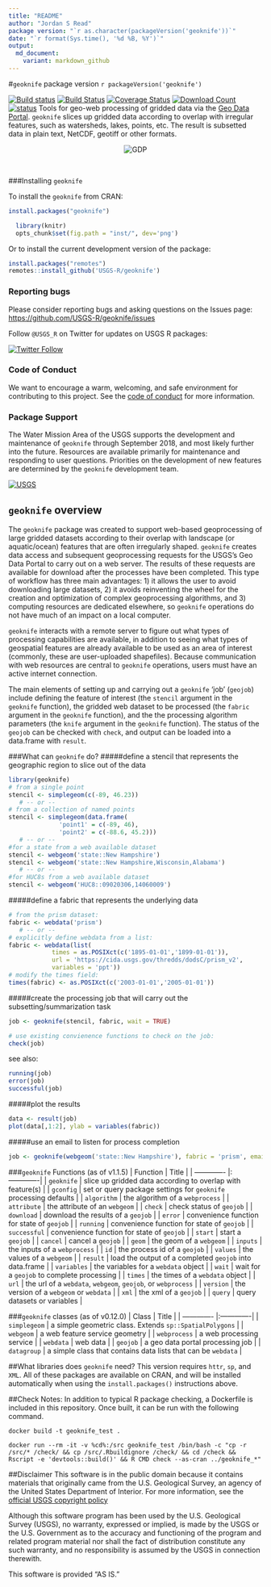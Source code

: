 ```yaml
---
title: "README"
author: "Jordan S Read"
package version: "`r as.character(packageVersion('geoknife'))`"
date: "`r format(Sys.time(), '%d %B, %Y')`"
output:
  md_document:
    variant: markdown_github
---
```

#`geoknife` package version `r packageVersion('geoknife')`

[![Build status](https://ci.appveyor.com/api/projects/status/0iacmg82mp50426o/branch/master)](https://ci.appveyor.com/project/jread-usgs/geoknife/branch/master)
[![Build Status](https://travis-ci.org/USGS-R/geoknife.svg)](https://travis-ci.org/USGS-R/geoknife)
[![Coverage Status](https://coveralls.io/repos/github/USGS-R/geoknife/badge.svg?branch=master)](https://coveralls.io/github/USGS-R/geoknife?branch=master)
[![Download Count](http://cranlogs.r-pkg.org/badges/geoknife)](https://cran.r-project.org/package=geoknife)  
[![status](https://img.shields.io/badge/USGS-Core-green.svg)](https://owi.usgs.gov/R/packages.html#core)
Tools for geo-web processing of gridded data via the [Geo Data Portal](https://cida.usgs.gov/gdp/ "Geo Data Portal"). `geoknife` slices up gridded data according to overlap with irregular features, such as watersheds, lakes, points, etc. The result is subsetted data in plain text, NetCDF, geotiff or other formats.
<p align="center">
  <img src="http://usgs-r.github.io/images/geoknife.png" alt="GDP" align="center">
</p>  
<br /> 

###Installing `geoknife`


To install the `geoknife` from CRAN:  
``` r
install.packages("geoknife")
```

```r
  library(knitr)
  opts_chunk$set(fig.path = "inst/", dev='png') 
```

Or to install the current development version of the package:  
```r
install.packages("remotes")
remotes::install_github('USGS-R/geoknife')
```

### Reporting bugs

Please consider reporting bugs and asking questions on the Issues page:
[https://github.com/USGS-R/geoknife/issues](https://github.com/USGS-R/geoknife/issues)

Follow `@USGS_R` on Twitter for updates on USGS R packages:

[![Twitter Follow](https://img.shields.io/twitter/follow/USGS_R.svg?style=social&label=Follow%20USGS_R)](https://twitter.com/USGS_R)

### Code of Conduct

We want to encourage a warm, welcoming, and safe environment for contributing to this project. See the [code of conduct](https://github.com/USGS-R/geoknife/blob/master/CONDUCT.md) for more information.

### Package Support

The Water Mission Area of the USGS supports the development and maintenance of `geoknife` through September 2018, and most likely further into the future. Resources are available primarily for maintenance and responding to user questions. Priorities on the development of new features are determined by the `geoknife` development team.

[![USGS](http://usgs-r.github.io/images/usgs.png)](https://www.usgs.gov/)

## `geoknife` overview
The `geoknife` package was created to support web-based geoprocessing of large gridded datasets according to their overlap with landscape (or aquatic/ocean) features that are often irregularly shaped. `geoknife` creates data access and subsequent geoprocessing requests for the USGS's Geo Data Portal to carry out on a web server. The results of these requests are available for download after the processes have been completed. This type of workflow has three main advantages: 1) it allows the user to avoid downloading large datasets, 2) it avoids reinventing the wheel for the creation and optimization of complex geoprocessing algorithms, and 3) computing resources are dedicated elsewhere, so `geoknife` operations do not have much of an impact on a local computer. 

`geoknife` interacts with a remote server to figure out what types of processing capabilities are available, in addition to seeing what types of geospatial features are already available to be used as an area of interest (commonly, these are user-uploaded shapefiles). Because communication with web resources are central to `geoknife` operations, users must have an active internet connection. 

The main elements of setting up and carrying out a `geoknife` 'job' (`geojob`) include defining the feature of interest (the `stencil` argument in the `geoknife` function), the gridded web dataset to be processed (the `fabric` argument in the `geoknife` function), and the the processing algorithm parameters (the `knife` argument in the `geoknife` function). The status of the `geojob` can be checked with `check`, and output can be loaded into a data.frame with `result`. 

###What can `geoknife` do?
#####define a stencil that represents the geographic region to slice out of the data
```r
library(geoknife)
# from a single point
stencil <- simplegeom(c(-89, 46.23))
   # -- or --
# from a collection of named points
stencil <- simplegeom(data.frame(
              'point1' = c(-89, 46), 
              'point2' = c(-88.6, 45.2)))
   # -- or --
#for a state from a web available dataset
stencil <- webgeom('state::New Hampshire')
stencil <- webgeom('state::New Hampshire,Wisconsin,Alabama')
   # -- or --
#for HUC8s from a web available dataset
stencil <- webgeom('HUC8::09020306,14060009')
```
#####define a fabric that represents the underlying data
```r
# from the prism dataset:
fabric <- webdata('prism')
   # -- or --
# explicitly define webdata from a list:
fabric <- webdata(list(
            times = as.POSIXct(c('1895-01-01','1899-01-01')),
            url = 'https://cida.usgs.gov/thredds/dodsC/prism_v2',
            variables = 'ppt'))
# modify the times field:
times(fabric) <- as.POSIXct(c('2003-01-01','2005-01-01'))
```
#####create the processing job that will carry out the subsetting/summarization task
```r
job <- geoknife(stencil, fabric, wait = TRUE)

# use existing convienence functions to check on the job:
check(job)
```
see also: 
```r
running(job)
error(job)
successful(job)
```
#####plot the results
```r
data <- result(job)
plot(data[,1:2], ylab = variables(fabric))
```

#####use an email to listen for process completion
```r
job <- geoknife(webgeom('state::New Hampshire'), fabric = 'prism', email = 'fake.email@gmail.com')
```

###`geoknife` Functions (as of v1.1.5)
| Function       | Title           |
| ------------- |:-------------|
| `geoknife` | slice up gridded data according to overlap with feature(s) |
| `gconfig` | set or query package settings for `geoknife` processing defaults |
| `algorithm` | the algorithm of a `webprocess` |
| `attribute` | the attribute of an `webgeom` |
| `check` | check status of `geojob` |
| `download` | download the results of a `geojob` |
| `error` | convenience  function for state of `geojob` |
| `running` | convenience  function for state of `geojob` |
| `successful` | convenience  function for state of `geojob` |
| `start` | start a `geojob` |
| `cancel` | cancel a `geojob` |
| `geom` | the geom of a `webgeom` | 
| `inputs` | the inputs of a `webprocess` |
| `id` | the process id of a `geojob` |
| `values` | the values of a `webgeom` | 
| `result` | load the output of a completed `geojob` into data.frame |
| `variables` | the variables for a `webdata` object |
| `wait` | wait for a `geojob` to complete processing |
| `times` | the times of a `webdata` object |
| `url` | the url of a `webdata`, `webgeom`, `geojob`, or `webprocess` |
| `version` | the version of a `webgeom` or `webdata` |
| `xml` | the xml of a `geojob` |
| `query` | query datasets or variables |

###`geoknife` classes (as of v0.12.0)
| Class       | Title           |
| ------------- |:-------------|
| `simplegeom` | a simple geometric class. Extends `sp::SpatialPolygons` |
| `webgeom` | a web feature service geometry |
| `webprocess` | a web processing service |
| `webdata` | web data |
| `geojob` | a geo data portal processing job |
| `datagroup` | a simple class that contains data lists that can be `webdata` |

##What libraries does `geoknife` need?
This version requires `httr`, `sp`, and `XML`. All of these packages are available on CRAN, and will be installed automatically when using the `install.packages()` instructions above.

##Check Notes:
In addition to typical R package checking, a Dockerfile is included in this repository. Once built, it can be run with the following command.

```
docker build -t geoknife_test .

docker run --rm -it -v %cd%:/src geoknife_test /bin/bash -c "cp -r /src/* /check/ && cp /src/.Rbuildignore /check/ && cd /check && Rscript -e 'devtools::build()' && R CMD check --as-cran ../geoknife_*"
```

##Disclaimer
This software is in the public domain because it contains materials that originally came from the U.S. Geological Survey, an agency of the United States Department of Interior. For more information, see the [official USGS copyright policy](https://www2.usgs.gov/visual-id/credit_usgs.html#copyright/ "official USGS copyright policy")

Although this software program has been used by the U.S. Geological Survey (USGS), no warranty, expressed or implied, is made by the USGS or the U.S. Government as to the accuracy and functioning of the program and related program material nor shall the fact of distribution constitute any such warranty, and no responsibility is assumed by the USGS in connection therewith.

This software is provided "AS IS."
